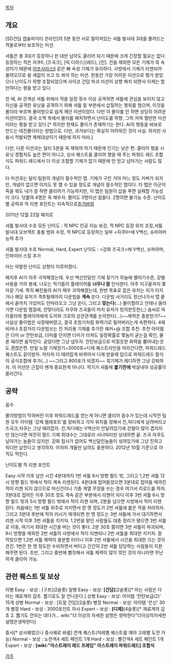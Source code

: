 [[목차]]

== 개요 ==
[SD건담 캡슐파이터 온라인]의 5분 동안 서로 떨어져있는 셔틀 발사대 3대를 몰려드는 적들로부터 보호하는 미션. 

셔틀은 총 3대가 등장하나 한 대만 남아도 클리어 되기 때문에 크게 긴장할 필요는 없다. 등장하는 적은 자쿠II, [즈곡크], [릭 디아스](레드), [진]. 진을 제외한 모든 기체가 묵 속성이기 때문에 [[아프사라스II]] 같은 빠 속성 기체가 유리하다. 사방에서 기체가 리젠되어 몰려오므로 쉴 새없이 쏘고 또 쏴야 하는 미션. 한동안 가장 어려운 미션으로 평가 받았으나 난이도가 하향 조절되었으며 사이코 건담 파괴 미션이 상향 패치 되면서 이제는 할만하다는 평을 받고 있다.

한 때, AI 관계상 셔틀 위에서 적을 일정 횟수 이상 공격하면 셔틀에 관심을 보이지 않고 자신을 공격한 유닛을 공격하기 위해 셔틀 밑 부분에서 삽질하는 행위를 했으며, 이것을 몰이라 부르며 몰이방으로 쉽게 깨던 미션이었다. 다만 이 몰이를 안 하면 상당히 어려운 미션이었다. 결국 소맥 측에서 몰이를 패치하면서 난이도를 하향, 그럭 저럭 깰만한 미션이라는 평을 받고 있다.[* 하지만 현재도 몰이가 존재하기는 한다. AI의 행동을 바보로 만드는 테진몰이라는 방법으로. 다만, 과거보다는 확실히 어려워진 것이 사실. 하지만 사용시 적발되면 제제대상이기 때문에 하지 마라.] 

다만, 다른 미션과는 달리 5분을 꼭 채워야 하기 때문에 인기는 낮은 편. 클리어 했을 시 유닛 경험치도 높은 편이 아니고, 상사 퀘스트를 클리어 했을 때 주는 파워드 레드 조합식도 파워드 레드에서 더 이상 조합할 기체가 없기 때문에 안 얻고 넘어가는 사람도 많다.

타 미션과는 달리 팀원의 개념이 필수적인 맵. 기체가 구린 거야 어느 정도 커버가 되지만, 개념이 없으면 이지도 못 깰 수 있을 정도로 개념이 필수적인 맵이다. 타 맵은 아군이 죽을 쒀도 내가 잘 하면 클리어가 가능하지만, 이 맵은 팀원이 삽을 푸면 실패할 가능성이 크다. 덧붙여 4명은 꼭 채우자. 쩔어도 3명이선 힘들다. 2명이면 불가능 수준. 난이도 별 공략과 적 리젠 포인트는 지속적으로[[추가바람]]

2011년 12월 22일 패치로

셔틀 발사대 수호 모든 난이도 : 적 NPC 인공 지능 보강, 적 NPC 등장 위치 조정,셔틀 발사대 오브젝트 충돌 범위 수정, 적 NPC로 등장하는 일부 <자쿠II>에 V백신, 슈퍼아머 능력 추가
  
셔틀 발사대 수호 Normal, Hard, Expert 난이도 : <강화 즈곡크>에 V백신, 슈퍼아머, 인파이터 스킬 추가

라는 악랄한 난이도 상향이 이루어졌다.

패치후 AI가 아주 극악해졌는데.
우선 백신안달린 기체 찾기가 하늘에 별따기수준, 강텔사용을 거의 봉쇄.
나오는 적기들이 플레이어를 '''너무나 잘''' 인식한다. 아주 지구끝까지 쫒아갈 기세.
특히 빠진들의 AI가 매우 괴악해졌는데, 한번 목표로 잡은 유저는 지가 터지거나 해당 유저가 격추될때까지 다운빔을 '''계속''' 쏜다. 다운빔 사거리도 정신나가서 맵 끝에서 끝까지 가있어도 안따라오고 그냥 쏜다, 그리고 '''맞는다'''(...)
몰이할려고 안테나 올라가면 다운빔 찜질에, 안맞더라도 자쿠와 즈곡들이 마치 유저가 빙의한듯한(;;) 솜씨로 따라올라와 플레이어에게 도끼와 크로의 상관관계를 논의한다(...)~~체력은 충분한가?~~
사실상 몰이법은 사장돼버렸고, 결국 초창기처럼 화력기로 밀어버리는게 속편하다.
4헤비커나 초장거리 다운빔쏘는 진 처리용 기체를 추가한 헤커+@ 조합 추천. 
추천 아이템은 더미 or 잔탄보급, 더미를 던지면 더미가 터져도 일정확률로 몇놈이 굳는걸 확인, 물론 때리면 움직인다. 굳었다면 그냥 냅두자. 잔탄보급으로 미칠듯한 화력을 뿜어내는것도 괜찮은편. 만일 노말 기체얻기+3000포+디제 퀘스트라인을 따라간다면, 파워드레드 퀘스트도 같이받자. 어차피 다 때려잡게 바뀌어서 디제 받을때 덤으로 파워드레드 좝식이 공식조합에 추가(...) ~~그리고 800포가 되겠지~~
묵기체가 레디하면 그냥 강퇴하자. 이 미션은 근접이 쎈게 중요한게 아니다.
적기가 셔틀에 '''붙기전에''' 박살내야 성공률이 올라간다.

== 공략 ==

꼼수

몰이방법이 막혀버린 이후 파워드레드를 얻는게 아니면 클리어 꼼수가 있는데 시작전 팀원 모두 아이템 '강제 텔레포트'를 장비하고 각자 위치를 정해서 진,릭디에게 날려버리고 즈곡크,자쿠는 그냥 때려잡자. 진,릭디에는 V백신이 안달려있기에 강텔이 많이 겹치지만 않는다면 여전히 필드 기체 최대수는 그대로라 서너마리만 상대하면 끝. 즈곡 자쿠도 날아가는 놈들이 있지만. 강화 접사가 없어도 백신달린놈들이 섞여있기에 그냥 진하고 릭디만 날린다고 생각하자. 어차피 걔들만 날려도 충분하다.
2012년 10월 기준으로 아직도 먹힌다.

난이도별 적 리젠 포인트

Easy
시작 이후 남은 시간 4분대까지 1번 셔틀 9시 방향 필드 밖, 그리고 1,2번 셔틀 12시 방향 필드 밖에서 적이 계속 리젠된다. 4분대에 접어들었으면 3분대로 접어들 때까진 적이 리젠 되지 않으므로 머신건이나 기총 계열 무장을 쓰는 경우 여기서 리로드를 하자. 3분대로 접어든 이후 30초 정도 계속 같은 부분에서 리젠이 되다 이후 3번 셔틀 6시 방향 필드 밖과 5시 방향 필드 밖에서 적이 리젠 되며, 2분을 넘으면 사방에서 적이 리젠 된다. 처음에는 1번 셔틀 위주로 지키면서 한 명 정도가 2번 셔틀에 붙은 적을 처리하자. 그리고 3분대 후반에 적의 러시가 재개되면 한 명 정도는 3번 셔틀에 가서 대기하면서 리젠 시작 이후 3번 셔틀을 지키자. 1,2번을 맡던 사람들도 대충 정리가 됐으면 3번 셔틀로 이동, 여기서 최대한 시간을 버는 것이 좋다. 2분 30초 쯤이면 3번 셔틀이 파괴되며, 9시 방향을 제외한 2번 셔틀의 사방에서 적이 리젠되니 2번 셔틀을 최대한 지키자. 잘 막았으면 1,2번 셔틀 체력이 충분할 터이니 이후 2번 셔틀에서 시간을 최대한 끄는 것이 관건. 1번은 한 명 정도만 수비하면서 버티고 간간히 2번 셔틀 담당하는 사람들이 지원 해주면 된다. 초반, 그리고 중반에 뻘짓해서 셔틀 체력이 많이 깎인 것이 아니라면 무난하게 클리어 가능.

== 관련 퀘스트 및 보상 ==
이병 Easy - 보상 : [구프](2슬롯)
일병 Easy - 보상: '''[건담]'''(2슬롯)[* 아는 사람은 다 아는 재료계의 감초. 뽑기로도 잘 안나온다.]
상병 Easy - 보상: 아이템 '잔탄보급(2)' 15개
상병 Normal - 보상 : [듀얼 건담](2슬롯)
병장 Normal - 보상: 아이템 '은신' 30개
병장 Hard - 보상 : 3000포인트
하사 Expert - 보상 : '''[디제]'''(4슬롯)[* 재료계의 감초 2. 뽑기도 안되는 데다가... wiki:"더 이상의 자세한 설명은 생략한다"더이상의자세한설명은생략한다]

중사[* 상사퀘였으나 중사퀘로 바뀜] 연계 퀘스트(저레벨 퀘스트를 깨야 고레벨 도전 가능)
Normal - 보상 : 노란색4 세트 페인트 1개
Hard - 보상 : 빨간색4 세트 페인트 1개
Expert - 보상 : '''[wiki:"아스트레이 레드 프레임" 아스트레이 파워드레드] 조합식'''

[[각주]]

